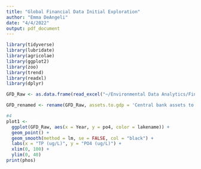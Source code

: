 ```yaml
---
title: "Global Financial Data Initial Exploration"
author: "Emma DeAngeli"
date: "4/4/2022"
output: pdf_document
---
```


```r
library(tidyverse)
library(lubridate)
library(agricolae)
library(ggplot2)
library(zoo)
library(trend)
library(readxl)
library(dplyr)
```

```r
GFD_Raw <- as.data.frame(read_excel("~/Environmental Data Analytics/Final Project/Data/Raw/GFD Raw.xlsx"))

GFD_renamed <- rename(GFD_Raw, assets.to.gdp = 'Central bank assets to GDP (%)', credit.to.gdp = 'Credit to government and state-owned enterprises to GDP (%)', credit.to.private = 'Domestic credit to private sector (% of GDP)')

```

```r
#4
plot1 <-
  ggplot(GFD_Raw, aes(x = Year, y = po4, color = lakename)) +
  geom_point() +
  geom_smooth(method = lm, se = FALSE, col = "black") +
  labs(x = "TP (ug/L)", y = "PO4 (ug/L)") + 
  xlim(0, 100) +
  ylim(0, 40)
print(phos)

```





